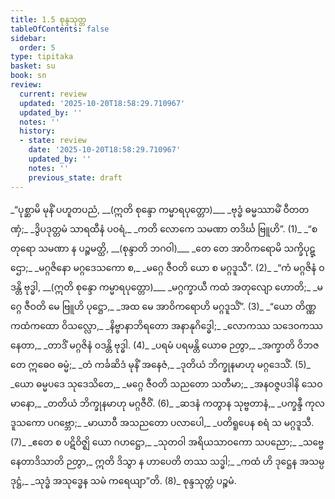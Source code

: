 ```yaml
---
title: 1.5 စုန္ဒသုတ္တ
tableOfContents: false
sidebar:
  order: 5
type: tipitaka
basket: su
book: sn
review:
  current: review
  updated: '2025-10-20T18:58:29.710967'
  updated_by: ''
  notes: ''
  history:
  - state: review
    date: '2025-10-20T18:58:29.710967'
    updated_by: ''
    notes: ''
    previous_state: draft
---
```



<DynamicBreadcrumb />


<ReviewStatus review={frontmatter.review} showDetails={true} />

<HypothesisAnnotation frontmatter={frontmatter} />

<Division number="83" book="sn" e="ch" v="18" p="293">

<Paragraph number="97" type="verses" book="sn">
_“ပုစ္ဆာမိ မုနိံ ပဟူတပညံ, __(ဣတိ စုန္ဒော ကမ္မာရပုတ္တော)___  
_ဗုဒ္ဓံ ဓမ္မဿာမိံ ဝီတတဏှံ;_  
_ဒွိပဒုတ္တမံ သာရထီနံ ပဝရံ,_  
_ကတိ လောကေ သမဏာ တဒိင်္ဃ ဗြူဟိ”. (1)_  

</Paragraph>

</Division>
<Division number="84" book="sn" e="ch" v="18" p="293">

<Paragraph number="98" type="verses" book="sn">
_“စတုရော သမဏာ န ပဉ္စမတ္ထိ, __(စုန္ဒာတိ ဘဂဝါ)___  
_တေ တေ အာဝိကရောမိ သက္ခိပုဋ္ဌော;_  
_မဂ္ဂဇိနော မဂ္ဂဒေသကော စ,_  
_မဂ္ဂေ ဇီဝတိ ယော စ မဂ္ဂဒူသီ”. (2)_  

</Paragraph>

</Division>
<Division number="85" book="sn" e="ch" v="18" p="294">

<Paragraph number="99" type="verses" book="sn">
_“ကံ မဂ္ဂဇိနံ ဝဒန္တိ ဗုဒ္ဓါ, __(ဣတိ စုန္ဒော ကမ္မာရပုတ္တော)___  
_မဂ္ဂက္ခာယီ ကထံ အတုလျော ဟောတိ;_  
_မဂ္ဂေ ဇီဝတိ မေ ဗြူဟိ ပုဋ္ဌော,_  
_အထ မေ အာဝိကရောဟိ မဂ္ဂဒူသိံ”. (3)_  

</Paragraph>

</Division>
<Division number="86" book="sn" e="ch" v="18" p="294">

<Paragraph number="100" type="verses" book="sn">
_“ယော တိဏ္ဏကထံကထော ဝိသလ္လော,_  
_နိဗ္ဗာနာဘိရတော အနာနုဂိဒ္ဓေါ;_  
_လောကဿ သဒေဝကဿ နေတာ,_  
_တာဒိံ မဂ္ဂဇိနံ ဝဒန္တိ ဗုဒ္ဓါ. (4)_  

</Paragraph>

</Division>
<Division number="87" book="sn" e="ch" v="18" p="294">

<Paragraph number="101" type="verses" book="sn">
_ပရမံ ပရမန္တိ ယောဓ ဉတွာ,_  
_အက္ခာတိ ဝိဘဇတေ ဣဓေဝ ဓမ္မံ;_  
_တံ ကင်္ခဆိဒံ မုနိံ အနေဇံ,_  
_ဒုတိယံ ဘိက္ခုနမာဟု မဂ္ဂဒေသိံ. (5)_  

</Paragraph>

</Division>
<Division number="88" book="sn" e="ch" v="18" p="294">

<Paragraph number="102" type="verses" book="sn">
_ယော ဓမ္မပဒေ သုဒေသိတေ,_  
_မဂ္ဂေ ဇီဝတိ သညတော သတီမာ;_  
_အနဝဇ္ဇပဒါနိ သေဝမာနော,_  
_တတိယံ ဘိက္ခုနမာဟု မဂ္ဂဇီဝိံ. (6)_  

</Paragraph>

</Division>
<Division number="89" book="sn" e="ch" v="18" p="294">

<Paragraph number="103" type="verses" book="sn">
_ဆဒနံ ကတွာန သုဗ္ဗတာနံ,_  
_ပက္ခန္ဒီ ကုလဒူသကော ပဂဗ္ဘော;_  
_မာယာဝီ အသညတော ပလာပေါ,_  
_ပတိရူပေန စရံ သ မဂ္ဂဒူသီ. (7)_  

</Paragraph>

</Division>
<Division number="90" book="sn" e="ch" v="18" p="294">

<Paragraph number="104" type="verses" book="sn">
_ဧတေ စ ပဋိဝိဇ္ဈိ ယော ဂဟဋ္ဌော,_  
_သုတဝါ အရိယသာဝကော သပညော;_  
_သဗ္ဗေ နေတာဒိသာတိ ဉတွာ,_  
ဣတိ ဒိသွာ န ဟာပေတိ တဿ သဒ္ဓါ;_  
_ကထံ ဟိ ဒုဋ္ဌေန အသမ္ပဒုဋ္ဌံ,_  
_သုဒ္ဓံ အသုဒ္ဓေန သမံ ကရေယျာ”တိ. (8)_  


</Paragraph>
</Division>

<Paragraph number="105" type="center" book="sn">
စုန္ဒသုတ္တံ ပဉ္စမံ.
</Paragraph>